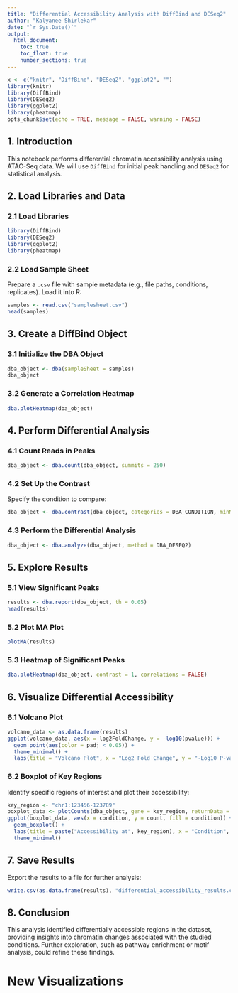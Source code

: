 ```yaml
---
title: "Differential Accessibility Analysis with DiffBind and DESeq2"
author: "Kalyanee Shirlekar"
date: "`r Sys.Date()`"
output:
  html_document:
    toc: true
    toc_float: true
    number_sections: true
---
```


```r
x <- c("knitr", "DiffBind", "DESeq2", "ggplot2", "")
library(knitr)
library(DiffBind)
library(DESeq2)
library(ggplot2)
library(pheatmap)
opts_chunk$set(echo = TRUE, message = FALSE, warning = FALSE)
```

## 1. Introduction
This notebook performs differential chromatin accessibility analysis using ATAC-Seq data. We will use `DiffBind` for initial peak handling and `DESeq2` for statistical analysis.

## 2. Load Libraries and Data

### 2.1 Load Libraries
```r
library(DiffBind)
library(DESeq2)
library(ggplot2)
library(pheatmap)
```

### 2.2 Load Sample Sheet
Prepare a `.csv` file with sample metadata (e.g., file paths, conditions, replicates). Load it into R:

```r
samples <- read.csv("samplesheet.csv")
head(samples)
```

## 3. Create a DiffBind Object

### 3.1 Initialize the DBA Object
```r
dba_object <- dba(sampleSheet = samples)
dba_object
```

### 3.2 Generate a Correlation Heatmap
```r
dba.plotHeatmap(dba_object)
```

## 4. Perform Differential Analysis

### 4.1 Count Reads in Peaks
```r
dba_object <- dba.count(dba_object, summits = 250)
```

### 4.2 Set Up the Contrast
Specify the condition to compare:
```r
dba_object <- dba.contrast(dba_object, categories = DBA_CONDITION, minMembers = 2)
```

### 4.3 Perform the Differential Analysis
```r
dba_object <- dba.analyze(dba_object, method = DBA_DESEQ2)
```

## 5. Explore Results

### 5.1 View Significant Peaks
```r
results <- dba.report(dba_object, th = 0.05)
head(results)
```

### 5.2 Plot MA Plot
```r
plotMA(results)
```

### 5.3 Heatmap of Significant Peaks
```r
dba.plotHeatmap(dba_object, contrast = 1, correlations = FALSE)
```

## 6. Visualize Differential Accessibility

### 6.1 Volcano Plot
```r
volcano_data <- as.data.frame(results)
ggplot(volcano_data, aes(x = log2FoldChange, y = -log10(pvalue))) +
  geom_point(aes(color = padj < 0.05)) +
  theme_minimal() +
  labs(title = "Volcano Plot", x = "Log2 Fold Change", y = "-Log10 P-value")
```

### 6.2 Boxplot of Key Regions
Identify specific regions of interest and plot their accessibility:
```r
key_region <- "chr1:123456-123789"
boxplot_data <- plotCounts(dba_object, gene = key_region, returnData = TRUE)
ggplot(boxplot_data, aes(x = condition, y = count, fill = condition)) +
  geom_boxplot() +
  labs(title = paste("Accessibility at", key_region), x = "Condition", y = "Counts") +
  theme_minimal()
```

## 7. Save Results
Export the results to a file for further analysis:
```r
write.csv(as.data.frame(results), "differential_accessibility_results.csv")
```

## 8. Conclusion
This analysis identified differentially accessible regions in the dataset, providing insights into chromatin changes associated with the studied conditions. Further exploration, such as pathway enrichment or motif analysis, could refine these findings.

# New Visualizations
